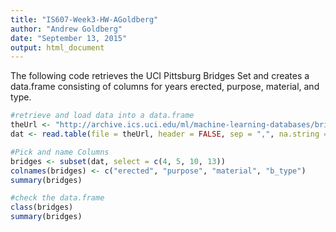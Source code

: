 ```yaml
---
title: "IS607-Week3-HW-AGoldberg"
author: "Andrew Goldberg"
date: "September 13, 2015"
output: html_document
---
```


The following code retrieves the UCI Pittsburg Bridges Set and creates a data.frame consisting of columns for years erected, purpose, material, and type. 

```r

#retrieve and load data into a data.frame 
theUrl <- "http://archive.ics.uci.edu/ml/machine-learning-databases/bridges/bridges.data.version1"
dat <- read.table(file = theUrl, header = FALSE, sep = ",", na.string = c("?"))

#Pick and name Columns
bridges <- subset(dat, select = c(4, 5, 10, 13))
colnames(bridges) <- c("erected", "purpose", "material", "b_type")
summary(bridges)

#check the data.frame
class(bridges)
summary(bridges)
```


